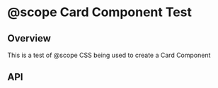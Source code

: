 
<Meta of={CardStories} />

# @scope Card Component Test

## Overview

This is a test of @scope CSS being used to create a Card Component

<Canvas of={CardStories.Playground} />
<Controls of={CardStories.Playground} />

## API

<DocsStory of={CardStories.Variants} />

<DocsStory of={CardStories.Elevation} />

<DocsStory of={CardStories.WithClassnameOverride} />

<DocsStory of={CardStories.TestingNarrowScope} />
